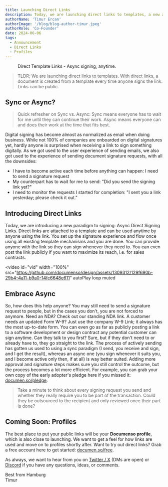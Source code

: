```yaml
---
title: Launching Direct Links
description: Today, we are launching direct links to templates, a new and async way to get documents signed.
authorName: 'Timur Ercan'
authorImage: '/blog/blog-author-timur.jpeg'
authorRole: 'Co-Founder'
date: 2024-06-06
tags:
  - Announcement
  - Direct Links
  - Profiles
---
```


<figure>
  <MdxNextImage
    src="/blog/direct-links.png"
    width="1400"
    height="884"
    alt="Direct Links in Templats List View"
  />

  <figcaption className="text-center">Direct Template Links - Async signing, anytime.</figcaption>
</figure>

> TLDR; We are launching direct links to templates. With direct links, a document is created from a template every time anyone signs the link. Links can be public.

## Sync or Async?
> Quick refresher on Sync vs. Async: Sync means everyone has to wait for me until they can continue their work. Async means everyone can and does their work at the time that fits best.

Digital signing has become almost as normalized as email when doing business. While not 100% of companies are onboarded on digital signatures yet, hardly anyone is surprised when receiving a link to sign something digitally. As we got used to the user experience of sending emails, we also got used to the experience of sending document signature requests, with all the downsides:

- I have to become active each time before anything can happen: I need to send a signature request
- My counterpart has to wait for me to send: "Did you send the signing link yet?"
- I need to monitor the requests I started for completion: "I sent you a link yesterday; please check it out."

## Introducing Direct Links
Today, we are introducing a new paradigm to signing: Async Direct Signing Links. Direct links are attached to a template and can be used anytime by anyone using the link. You set up the signature experience and flow once using all existing template mechanisms and you are done. You can provide anyone with the link so they can sign whenever they need to. You can even post the link publicly if you want to maximize its reach, i.e. for sales contracts.

<video
  id="vid"
  width="100%"
  src="https://github.com/documenso/design/assets/1309312/129f690b-29b4-4a11-b9a0-14fc6648e611"
  autoPlay
  loop
  muted
></video>


## Embrace Async
So, how does this help anyone? You may still need to send a signature request to people, but in the cases you don't, you are not forced to anymore. Need an NDA? Check out our standing NDA link. A customer needs an updated Form W-9? Just use the company W-9 Link; it always has the most up-to-date form. You can even go as far as publicly posting a link to a software development or design contract any potential customer can sign anytime. Can they talk to you first? Sure, but if they don't need to or already have to, they go straight to the link. The process of actively sending has gotten us used to using a sync paradigm (I send, you receive and sign, and I get the result), whereas an async one (you sign whenever it suits you, and I become active only then, if at all) is way better suited. Adding more approval and signature steps makes sure you still control the outcome, but the process becomes a lot more efficient. For example, you can grab your own copy of the early adopter's pledge here if you missed it: [documen.so/pledge](https://documen.so/pledge).

> Take a minute to think about every signing request you send and whether they really require you to be part of the transaction. Could they be outsourced to the recipient and only reviewed once their part is done?



## Coming Soon: Profiles
The best place to put your public links will be your **Documenso profile**, which is also close to launching. We want to get a feel for how links are used and move on to profiles shortly after. Want to try out direct links? Grab a free account here to get started: [documen.so/free](https://documen.so/free).

As always, we want to hear from you on [Twitter / X](https://twitter.com/eltimuro) (DMs are open) or [Discord](https://documen.so/discord) if you have any questions, ideas, or comments.

Best from Hamburg\
Timur
